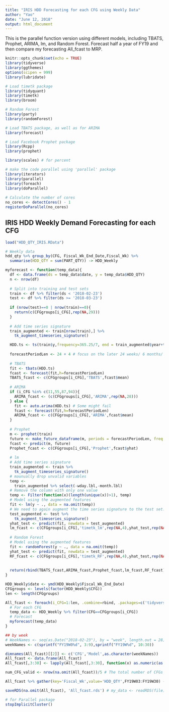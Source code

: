 ---
title: "IRIS HDD Forecasting for each CFG using Weekly Data"
author: "Yao"
date: "June 12, 2018"
output: html_document
---

This is the parallel function version using different models, including TBATS, Prophet, ARIMA, lm, and Random Forest.
Forecast half a year of FY19 
and then compare my forecasting All_fcast to MRP.

```{r setup, include=FALSE}
knitr::opts_chunk$set(echo = TRUE)
library(tidyverse)
library(ggthemes)
options(scipen = 999)
library(lubridate)

# Load timetk package
library(tidyquant)
library(timetk)
library(broom)

# Random Forest
library(party)
library(randomForest)

# Load TBATS package, as well as for ARIMA
library(forecast)

# Load Facebook Prophet package
library(Rcpp)
library(prophet)

library(scales) # for percent

# make the code parallel using 'parallel' package
library(iterators)
library(parallel)
library(foreach)
library(doParallel)
 
# Calculate the number of cores
no_cores <- detectCores() - 1
registerDoParallel(no_cores)
```

## IRIS HDD Weekly Demand Forecasting for each CFG

```{r load the data}
load("HDD_QTY_IRIS.RData")

# Weekly data
hdd_qty %>% group_by(CFG, Fiscal_Wk_End_Date,Fiscal_Wk) %>%
  summarise(HDD_QTY = sum(PART_QTY)) -> HDD_Weekly
```

```{r Forecast Function}
myforecast <- function(temp_data){
  df <- data.frame(ds = temp_data$date, y = temp_data$HDD_QTY)
  n <- nrow(df)
  
  # Split into training and test sets
  train <- df %>% filter(ds < '2018-02-23')
  test <- df %>% filter(ds >= '2018-03-23')
  
  if (nrow(test)==0 | nrow(train)==0){
    return(c(CFGgroups[i_CFG],rep(NA,29)))
  }
  
  # Add time series signature
  train_augmented <- train[nrow(train),] %>%
    tk_augment_timeseries_signature()

  HDD.ts <- ts(train$y,frequency=365.25/7, end = train_augmented$year+train_augmented$yday/365.25)
  
  forecastPeriodLen <- 24 + 4 # focus on the later 24 weeks/ 6 months/ half a year, one month ahead
  
  # TBATS
  fit <- tbats(HDD.ts)
  fcast <- forecast(fit,h=forecastPeriodLen)
  TBATS_fcast <- c(CFGgroups[i_CFG],'TBATS',fcast$mean)
  
  # ARIMA
  if (i_CFG %in% c(11,55,87,94)){
    ARIMA_fcast <- (c(CFGgroups[i_CFG],'ARIMA',rep(NA,28)))
  } else {
    fit <- auto.arima(HDD.ts) # Some might fail
    fcast <- forecast(fit,h=forecastPeriodLen)
    ARIMA_fcast <- c(CFGgroups[i_CFG],'ARIMA',fcast$mean)
  }
  
  # Prophet
  m <- prophet(train)
  future <- make_future_dataframe(m, periods = forecastPeriodLen, freq = 'week',include_history = FALSE)
  fcast <- predict(m, future)
  Prophet_fcast <- c(CFGgroups[i_CFG],'Prophet',fcast$yhat)
  
  # lm
  # Add time series signature
  train_augmented <- train %>%
    tk_augment_timeseries_signature()
  # maunually drop unvalid variables
  temp <-
    train_augmented %>% select(-wday.lbl,-month.lbl)
  # Remove the column with only one value
  temp <- Filter(function(x)(length(unique(x))>1), temp)
  # Model using the augmented features
  fit <- lm(y ~ ., data = na.omit(temp))
  # We need to again augment the time series signature to the test set.
  test_augmented <- test %>%
    tk_augment_timeseries_signature()
  yhat_test <- predict(fit, newdata = test_augmented)
  lm_fcast <- c(CFGgroups[i_CFG],'timetk_lm',rep(NA,4),yhat_test,rep(NA,28-4-11))
  
  # Random Forest
  # Model using the augmented features
  fit <- randomForest(y ~ ., data = na.omit(temp))
  yhat_test <- predict(fit, newdata = test_augmented)
  RF_fcast <- c(CFGgroups[i_CFG],'timetk_RF',rep(NA,4),yhat_test,rep(NA,28-4-11))
  
  
  return(rbind(TBATS_fcast,ARIMA_fcast,Prophet_fcast,lm_fcast,RF_fcast))
}
```


```{r Run the fuctions parallel}
HDD_Weekly$date <- ymd(HDD_Weekly$Fiscal_Wk_End_Date)
CFGgroups <- levels(factor(HDD_Weekly$CFG))
len <- length(CFGgroups)

All_fcast <- foreach(i_CFG=1:len, .combine=rbind, .packages=c('tidyverse','forecast','Rcpp','ggthemes','lubridate','tidyquant','timetk','prophet','randomForest','party')) %dopar% {
  # For each CFG
  temp_data <- HDD_Weekly %>% filter(CFG==CFGgroups[i_CFG])
  # Forecast
  myforecast(temp_data)
}

## by week
# WeekNames <- seq(as.Date("2018-02-23"), by = "week", length.out = 28)
weekNames <- c(sprintf("FY19W0%d", 3:9),sprintf("FY19W%d", 10:30))

dimnames(All_fcast)[[2]] <- c('CFG','Model',as.character(weekNames))
All_fcast <- data.frame(All_fcast)
All_fcast[,3:30] <- lapply(All_fcast[,3:30], function(x) as.numeric(as.character(x)))

num_CFG_valid <- nrow(na.omit(All_fcast))/5 # The total number of CFGs were forecasted.

All_fcast %>% gather(key='Fiscal_Wk',value='HDD_QTY',FY19W03:FY19W30) -> All_fcast

saveRDS(na.omit(All_fcast), 'All_fcast.rds') # my_data <- readRDS(file)
```

```{r close the clusters}
# for Parallel package
stopImplicitCluster()
```
